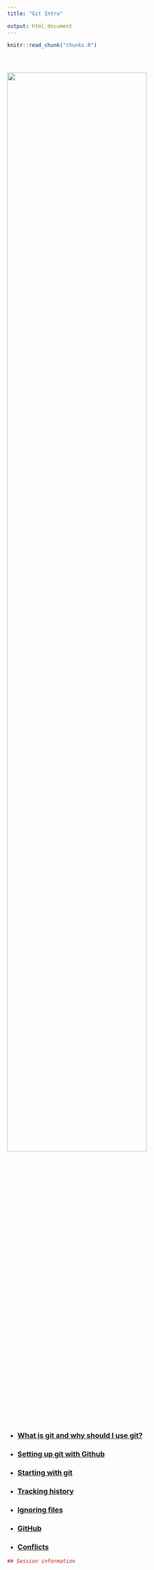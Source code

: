 ```yaml
---
title: "Git Intro"

output: html_document
---
```


<!-- The file analysis/chunks.R contains chunks that define default settings
shared across the workflowr files. -->
```r
knitr::read_chunk("chunks.R")
```

<!-- Update knitr chunk options -->
```r
```

<!-- Insert the date the file was last updated -->
```r
```

<!-- Insert the code version (Git commit SHA1) if Git repository exists and R
 package git2r is installed -->
```r
```

<!-- Add your analysis here -->

![](https://github.com/smozaffari/oberlab_git/blob/master/analysis/fig/version-control.png?raw=true){ width=80% }

* ### [What is git and why should I use git?](git_2.html)   
* ### [Setting up git with Github](git_1.html)   
* ### [Starting with git](git_3.html)   
* ### [Tracking history](git_4.html)
* ### [Ignoring files](git_5.html)
* ### [GitHub](git_6.html)
* ### [Conflicts](git_7.html)


<!-- Insert the session information into the document -->
```r
## Session information


```
